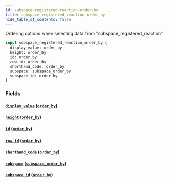 ```yaml
---
id: subspace-registered-reaction-order-by
title: subspace_registered_reaction_order_by
hide_table_of_contents: false
---
```


Ordering options when selecting data from "subspace_registered_reaction".

```graphql
input subspace_registered_reaction_order_by {
  display_value: order_by
  height: order_by
  id: order_by
  row_id: order_by
  shorthand_code: order_by
  subspace: subspace_order_by
  subspace_id: order_by
}
```

### Fields

#### [`display_value`](#) ([`order_by`](../enums/order-by))

#### [`height`](#) ([`order_by`](../enums/order-by))

#### [`id`](#) ([`order_by`](../enums/order-by))

#### [`row_id`](#) ([`order_by`](../enums/order-by))

#### [`shorthand_code`](#) ([`order_by`](../enums/order-by))

#### [`subspace`](#) ([`subspace_order_by`](../inputs/subspace-order-by))

#### [`subspace_id`](#) ([`order_by`](../enums/order-by))
